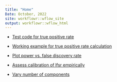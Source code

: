 ```yaml
---
title: "Home"
Date: October, 2022
site: workflowr::wflow_site
output: workflowr::wflow_html
---
```



+ [Test code for true positive rate](test_tpr_code.html)

+ [Working example for true positive rate calculation](debug_tpr.html)

+ [Plot power vs. false discovery rate](power_vs_fdr.html)

+ [Assess calibration of lfsr empirically](lfsr_calibration.html)

+ [Vary number of components](vary_ncomp.html)
